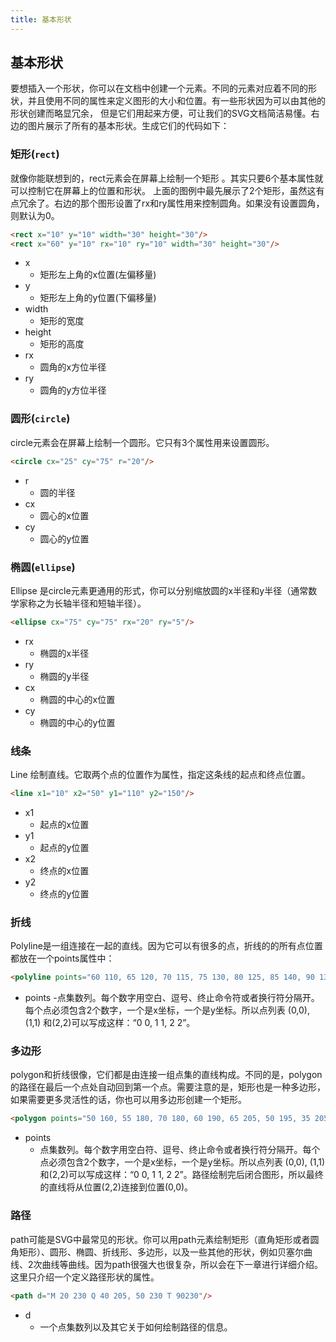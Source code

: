 ```yaml
---
title: 基本形状
---
```



<AuthorInfo />

## 基本形状

要想插入一个形状，你可以在文档中创建一个元素。不同的元素对应着不同的形状，并且使用不同的属性来定义图形的大小和位置。有一些形状因为可以由其他的形状创建而略显冗余， 但是它们用起来方便，可让我们的SVG文档简洁易懂。右边的图片展示了所有的基本形状。生成它们的代码如下：

### 矩形(`rect`)

就像你能联想到的，rect元素会在屏幕上绘制一个矩形 。其实只要6个基本属性就可以控制它在屏幕上的位置和形状。 上面的图例中最先展示了2个矩形，虽然这有点冗余了。右边的那个图形设置了rx和ry属性用来控制圆角。如果没有设置圆角，则默认为0。

```html
<rect x="10" y="10" width="30" height="30"/>
<rect x="60" y="10" rx="10" ry="10" width="30" height="30"/>
```

- x
  - 矩形左上角的x位置(左偏移量)
- y
  - 矩形左上角的y位置(下偏移量)
- width
  - 矩形的宽度
- height
  - 矩形的高度
- rx
  - 圆角的x方位半径
- ry
  - 圆角的y方位半径

### 圆形(`circle`)

circle元素会在屏幕上绘制一个圆形。它只有3个属性用来设置圆形。

```html
<circle cx="25" cy="75" r="20"/>
```

- r
  - 圆的半径
- cx
  - 圆心的x位置
- cy
  - 圆心的y位置

### 椭圆(`ellipse`)

Ellipse 是circle元素更通用的形式，你可以分别缩放圆的x半径和y半径（通常数学家称之为长轴半径和短轴半径）。

```html
<ellipse cx="75" cy="75" rx="20" ry="5"/>
```

- rx
  - 椭圆的x半径
- ry
  - 椭圆的y半径
- cx
  - 椭圆的中心的x位置
- cy
  - 椭圆的中心的y位置

### 线条
Line 绘制直线。它取两个点的位置作为属性，指定这条线的起点和终点位置。

```html
<line x1="10" x2="50" y1="110" y2="150"/>
```

- x1
  - 起点的x位置
- y1
  - 起点的y位置
- x2
  - 终点的x位置
- y2
  - 终点的y位置

### 折线

Polyline是一组连接在一起的直线。因为它可以有很多的点，折线的的所有点位置都放在一个points属性中：

```html
<polyline points="60 110, 65 120, 70 115, 75 130, 80 125, 85 140, 90 135, 95 150, 100 145"/>
```

- points
  -点集数列。每个数字用空白、逗号、终止命令符或者换行符分隔开。每个点必须包含2个数字，一个是x坐标，一个是y坐标。所以点列表 (0,0), (1,1) 和(2,2)可以写成这样：“0 0, 1 1, 2 2”。

### 多边形

polygon和折线很像，它们都是由连接一组点集的直线构成。不同的是，polygon的路径在最后一个点处自动回到第一个点。需要注意的是，矩形也是一种多边形，如果需要更多灵活性的话，你也可以用多边形创建一个矩形。

```html
<polygon points="50 160, 55 180, 70 180, 60 190, 65 205, 50 195, 35 205, 40 190, 30 180, 45 180"/>
```

- points
  - 点集数列。每个数字用空白符、逗号、终止命令或者换行符分隔开。每个点必须包含2个数字，一个是x坐标，一个是y坐标。所以点列表 (0,0), (1,1) 和(2,2)可以写成这样：“0 0, 1 1, 2 2”。路径绘制完后闭合图形，所以最终的直线将从位置(2,2)连接到位置(0,0)。

### 路径

path可能是SVG中最常见的形状。你可以用path元素绘制矩形（直角矩形或者圆角矩形）、圆形、椭圆、折线形、多边形，以及一些其他的形状，例如贝塞尔曲线、2次曲线等曲线。因为path很强大也很复杂，所以会在下一章进行详细介绍。这里只介绍一个定义路径形状的属性。

```html
<path d="M 20 230 Q 40 205, 50 230 T 90230"/>
```

- d
  - 一个点集数列以及其它关于如何绘制路径的信息。
